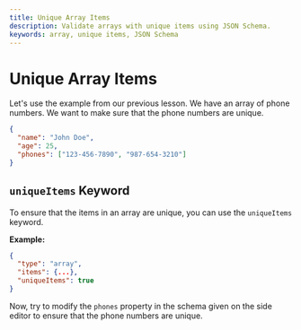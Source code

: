 ```yaml
---
title: Unique Array Items
description: Validate arrays with unique items using JSON Schema.
keywords: array, unique items, JSON Schema
---
```



# Unique Array Items

Let's use the example from our previous lesson.
We have an array of phone numbers. We want to make sure that the phone numbers are unique.


```json highlightLineStart={4}
{
  "name": "John Doe",
  "age": 25,
  "phones": ["123-456-7890", "987-654-3210"]
}
```

## `uniqueItems` Keyword

To ensure that the items in an array are unique, you can use the `uniqueItems` keyword.

**Example:**

```json
{
  "type": "array",
  "items": {...},
  "uniqueItems": true
}
```

Now, try to modify the `phones` property in the schema given on the side editor to ensure that the phone numbers are unique.